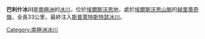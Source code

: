 {{Coord|79|25|S|84|30|W|source:GNIS|display=title}}

'''巴利什冰川'''是[[南極洲|南極洲]]的[[冰川|冰川]]，位於[[埃爾斯沃思地|埃爾斯沃思地]]，處於[[埃爾斯沃思山脈|埃爾斯沃思山脈]]的[[赫里蒂奇嶺|赫里蒂奇嶺]]，全長33公里，最終注入[[斯普萊特斯特瑟冰川|斯普萊特斯特瑟冰川]]。

{{DEFAULTSORT:Balish Glacier}}
[[Category:南極洲冰川|Category:南極洲冰川]]


{{EllsworthLand-geo-stub}}